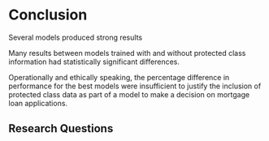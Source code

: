 # Conclusion {#sec-conclusions}

Several models produced strong results

Many results between models trained with and without protected class information had statistically significant differences.

Operationally and ethically speaking, the percentage difference in performance for the best models were insufficient to justify the inclusion of protected class data as part of a model to make a decision on mortgage loan applications.

## Research Questions